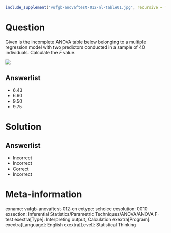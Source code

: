 ```r
include_supplement("vufgb-anovaftest-012-nl-table01.jpg", recursive = TRUE)
```

Question
========
Given is the incomplete ANOVA table below belonging to a multiple regression model with two predictors conducted in a sample of 40 individuals. Calculate the *F* value.

![](vufgb-anovaftest-012-nl-table01.jpg)
  
Answerlist
----------
* 6.43
* 6.60
* 9.50
* 9.75


Solution
========

Answerlist
----------
* Incorrect
* Incorrect
* Correct
* Incorrect

Meta-information
================
exname: vufgb-anovaftest-012-en
extype: schoice
exsolution: 0010
exsection: Inferential Statistics/Parametric Techniques/ANOVA/ANOVA F-test
exextra[Type]: Interpreting output, Calculation
exextra[Program]: 
exextra[Language]: English
exextra[Level]: Statistical Thinking

